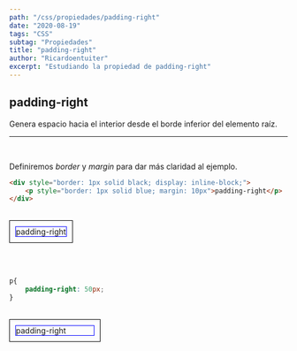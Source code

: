```yaml
---
path: "/css/propiedades/padding-right"
date: "2020-08-19"
tags: "CSS"
subtag: "Propiedades"
title: "padding-right"
author: "Ricardoentuiter"
excerpt: "Estudiando la propiedad de padding-right"
---
```


## padding-right
Genera espacio hacia el interior desde el borde inferior del elemento raíz.

---
<br/>


Definiremos *border* y *margin* para dar más claridad al ejemplo.

```html
<div style="border: 1px solid black; display: inline-block;">
    <p style="border: 1px solid blue; margin: 10px">padding-right</p>
</div>
```
<br/>

<div style="border: 1px solid black; display: inline-block;">
    <p style="border: 1px solid blue; margin: 10px">padding-right</p>
</div>

<br/><br/>


```css
p{
    padding-right: 50px;
}
```
<br/>

<div style="border: 1px solid black; display: inline-block;">
    <p style="border: 1px solid blue; margin: 10px; padding-right: 50px">padding-right</p>
</div>
